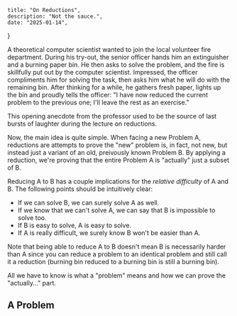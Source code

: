 
    title: "On Reductions",
    description: "Not the sauce.",
    date: "2025-01-14",
}

A theoretical computer scientist wanted to join the local volunteer fire department. During his try-out, the senior officer hands him an extinguisher and a burning paper bin. He then asks to solve the problem, and the fire is skillfully put out by the computer scientist. Impressed, the officer compliments him for solving the task, then asks him what he will do with the remaining bin. After thinking for a while, he gathers fresh paper, lights up the bin and proudly tells the officer: "I have now reduced the current problem to the previous one; I'll leave the rest as an exercise."

This opening anecdote from the professor used to be the source of last bursts of laughter during the lecture on reductions.

Now, the main idea is quite simple. When facing a new Problem A, reductions are attempts to prove the "new" problem is, in fact, not new, but instead just a variant of an old, preivously known Problem B. By applying a reduction, we're proving that the entire Problem A is "actually" just a subset of B.

<ReductionAnimation/>

Reducing A to B has a couple implications for the _relative difficulty_ of A and B. The following points should be intuitively clear:

- If we can solve B, we can surely solve A as well.
- If we know that we can't solve A, we can say that B is impossible to solve too.
- If B is easy to solve, A is easy to solve.
- If A is really difficult, we surely know B won't be easier than A.

Note that being able to reduce A to B doesn't mean B is necessarily harder than A since you can reduce a problem to an identical problem and still call it a reduction (burning bin reduced to a burning bin is still a burning bin).

All we have to know is what a "problem" means and how we can prove the "actually..." part.

## A Problem


